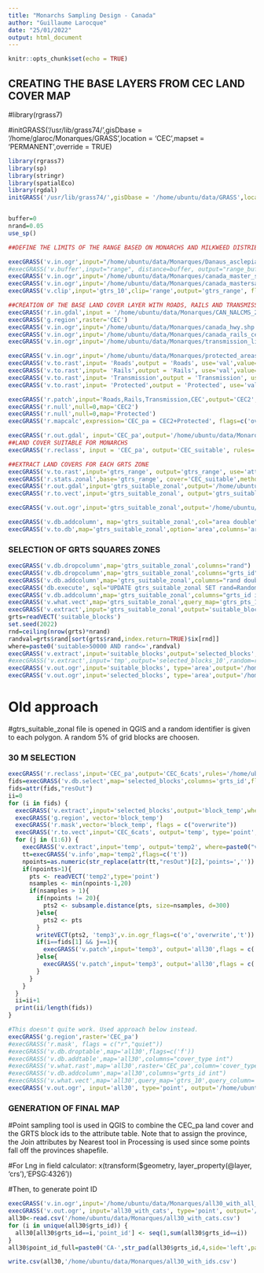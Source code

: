 ```yaml
---
title: "Monarchs Sampling Design - Canada"
author: "Guillaume Larocque"
date: "25/01/2022"
output: html_document
---
```


```r
knitr::opts_chunk$set(echo = TRUE)
```

## CREATING THE BASE LAYERS FROM CEC LAND COVER MAP
#library(rgrass7)

#initGRASS('/usr/lib/grass74/',gisDbase = '/home/glaroc/Monarques/GRASS',location = 'CEC',mapset = 'PERMANENT',override = TRUE)
```r
library(rgrass7)
library(sp)
library(stringr)
library(spatialEco)
library(rgdal)
initGRASS('/usr/lib/grass74/',gisDbase = '/home/ubuntu/data/GRASS',location = 'monarques',mapset = 'PERMANENT',override = TRUE)


buffer=0
nrand=0.05
use_sp()

```


```r


##DEFINE THE LIMITS OF THE RANGE BASED ON MONARCHS AND MILKWEED DISTRIBUTION

execGRASS('v.in.ogr',input="/home/ubuntu/data/Monarques/Danaus_asclepias_intersected_range_only_cec.shp",output='range', flags=c('overwrite'))
#execGRASS('v.buffer',input="range", distance=buffer, output="range_buffer", flags=c('overwrite'))
execGRASS('v.in.ogr',input='/home/ubuntu/data/Monarques/canada_master_sample_poly_cec.shp', output='gtrs_10', flags=c('overwrite'))
execGRASS('v.in.ogr',input='/home/ubuntu/data/Monarques/canada_mastersample_cec.shp', output='gtrs_pts_10', flags=c('overwrite'))
execGRASS('v.clip',input='gtrs_10',clip='range',output='gtrs_range', flags=c('overwrite'))

```

```r
##CREATION OF THE BASE LAND COVER LAYER WITH ROADS, RAILS AND TRANSMISSION LINES
execGRASS('r.in.gdal',input = '/home/ubuntu/data/Monarques/CAN_NALCMS_2015_LC_30m_LAEA_mmu5pix_.tif',output = 'CEC', memory=100000, flags=c('overwrite'))
execGRASS('g.region',raster='CEC')
execGRASS('v.in.ogr',input='/home/ubuntu/data/Monarques/canada_hwy.shp', output= 'Roads', flags=c('overwrite'))
execGRASS('v.in.ogr',input='/home/ubuntu/data/Monarques/canada_rails_cec.shp', output= 'Rails', flags=c('overwrite'))
execGRASS('v.in.ogr',input='/home/ubuntu/data/Monarques/transmission_lines_OSM_CEC.gpkg', output= 'Transmission', flags=c('overwrite'))

execGRASS('v.in.ogr',input='/home/ubuntu/data/Monarques/protected_areas_canada_qc.shp', output= 'Protected', snap=1e-09, flags=c('overwrite'))
execGRASS('v.to.rast',input= 'Roads',output = 'Roads', use='val',value=20, memory=150000, flags=c('overwrite'))
execGRASS('v.to.rast',input= 'Rails',output = 'Rails', use='val',value=21, memory=150000, flags=c('overwrite'))
execGRASS('v.to.rast',input= 'Transmission',output = 'Transmission', use='val',value=22, memory=150000, flags=c('overwrite'))
execGRASS('v.to.rast',input= 'Protected',output = 'Protected', use='val',value=100, memory=150000, flags=c('overwrite'))

execGRASS('r.patch',input='Roads,Rails,Transmission,CEC',output='CEC2', flags=c('overwrite'))
execGRASS('r.null',null=0,map='CEC2')
execGRASS('r.null',null=0,map='Protected')
execGRASS('r.mapcalc',expression='CEC_pa = CEC2+Protected', flags=c('overwrite'))
```

```r
execGRASS('r.out.gdal', input='CEC_pa',output='/home/ubuntu/data/Monarques/cec_pa_lines.tif', format='GTiff',createopt="COMPRESS=DEFLATE", flags=c('overwrite'))
##LAND COVER SUITABLE FOR MONARCHS
execGRASS('r.reclass', input = 'CEC_pa', output='CEC_suitable', rules='/home/ubuntu/data/Monarques/cec_reclass.txt', flags=c('overwrite'))
```

```r
##EXTRACT LAND COVERS FOR EACH GRTS ZONE
execGRASS('v.to.rast',input='gtrs_range', output='gtrs_range', use='attr',attribute_column='GRTS_ID',memory=150000, flags=c('overwrite'))
execGRASS('r.stats.zonal',base='gtrs_range', cover='CEC_suitable',method='sum',output='gtrs_suitable_zonal', flags=c('overwrite'))
execGRASS('r.out.gdal',input='gtrs_suitable_zonal',output='/home/ubuntu/data/Monarques/gtrs_suitable_zonal.tif', format='GTiff',createopt="COMPRESS=DEFLATE", flags=c('overwrite'))
execGRASS('r.to.vect',input='gtrs_suitable_zonal', output='gtrs_suitable_zonal',type='area',column='suitable', flags=c('overwrite'))

execGRASS('v.out.ogr',input='gtrs_suitable_zonal',output='/home/ubuntu/data/Monarques/gtrs_suitable_zonal.gpkg',type='area', flags=c('overwrite'))

execGRASS('v.db.addcolumn', map='gtrs_suitable_zonal',col="area double")
execGRASS('v.to.db',map='gtrs_suitable_zonal',option='area',columns='area')
```


### SELECTION OF GRTS SQUARES ZONES
```r
execGRASS('v.db.dropcolumn',map='gtrs_suitable_zonal',columns="rand")
execGRASS('v.db.dropcolumn',map='gtrs_suitable_zonal',columns="grts_id")
execGRASS('v.db.addcolumn',map='gtrs_suitable_zonal',columns="rand double")
execGRASS('db.execute', sql="UPDATE gtrs_suitable_zonal SET rand=Random()")
execGRASS('v.db.addcolumn',map='gtrs_suitable_zonal',columns="grts_id int")
execGRASS('v.what.vect',map='gtrs_suitable_zonal',query_map='gtrs_pts_10',query_column='grts_id',column='grts_id')
execGRASS('v.extract',input='gtrs_suitable_zonal',output='suitable_blocks',where='suitable>50000 AND area>99000000',flags=c('overwrite'))
grts=readVECT('suitable_blocks')
set.seed(2022)
rnd=ceiling(nrow(grts)*nrand)
randval=grts$rand[sort(grts$rand,index.return=TRUE)$ix[rnd]]
where=paste0('suitable>50000 AND rand<=',randval)
execGRASS('v.extract',input='suitable_blocks',output='selected_blocks',where=where,flags=c('overwrite'))
#execGRASS('v.extract',input='tmp',output='selected_blocks_10',random=rnd,flags=c('overwrite'))
execGRASS('v.out.ogr',input='suitable_blocks', type='area',output='/home/ubuntu/data/Monarques/suitable_blocks_2023.gpkg', flags=c('overwrite'))
execGRASS('v.out.ogr',input='selected_blocks', type='area',output='/home/ubuntu/data/Monarques/selected_blocks_2023.gpkg', flags=c('overwrite'))

```



# Old approach
#gtrs_suitable_zonal file is opened in QGIS and a random identifier is given to each polygon. A random 5% of grid blocks are choosen. 



### 30 M SELECTION
```r
execGRASS('r.reclass',input='CEC_pa',output='CEC_6cats',rules='/home/ubuntu/data/Monarques/Monarques-repo/cec_reclass_6cats.txt',c('overwrite'))
fids=execGRASS('v.db.select',map='selected_blocks',columns='grts_id',flags=c("c","v"))
fids=attr(fids,"resOut")
ii=0
for (i in fids) {
  execGRASS('v.extract',input='selected_blocks',output='block_temp',where=paste0("grts_id=",i),flags = c('overwrite'))
  execGRASS('g.region', vector='block_temp')
  execGRASS('r.mask',vector='block_temp', flags = c("overwrite"))
  execGRASS('r.to.vect',input='CEC_6cats', output='temp', type='point',flags = c('overwrite'))
  for (j in (1:6)) {
    execGRASS('v.extract',input='temp', output='temp2', where=paste0("value=",j),flags = c('overwrite'))
    tt=execGRASS('v.info',map='temp2',flags=c('t'))
    npoints=as.numeric(str_replace(attr(tt,"resOut")[2],'points=',''))
    if(npoints>1){
      pts <- readVECT('temp2',type='point')
      nsamples <- min(npoints-1,20)
      if(nsamples > 1){
        if(npoints != 20){
          pts2 <- subsample.distance(pts, size=nsamples, d=300)
        }else{
          pts2 <- pts
        }
        writeVECT(pts2, 'temp3',v.in.ogr_flags=c('o','overwrite','t')) 
        if(i==fids[1] && j==1){
          execGRASS('v.patch',input='temp3', output='all30',flags = c('overwrite'))
        }else{
          execGRASS('v.patch',input='temp3', output='all30',flags = c('a','overwrite'))
        }
      }
    }
  }
  ii=ii+1
  print(ii/length(fids))
}

```

```r
#This doesn't quite work. Used approach below instead. 
execGRASS('g.region',raster='CEC_pa')
#execGRASS('r.mask', flags = c("r","quiet"))
#execGRASS('v.db.droptable',map='all30',flags=c('f'))
#execGRASS('v.db.addtable',map='all30',columns="cover_type int")
#execGRASS('v.what.rast',map='all30',raster='CEC_pa',column='cover_type')
#execGRASS('v.db.addcolumn',map='all30',columns="grts_id int")
#execGRASS('v.what.vect',map='all30',query_map='gtrs_10',query_column='grts_id',column='grts_id')
execGRASS('v.out.ogr', input='all30', type='point', output='/home/ubuntu/data/Monarques/all30.gpkg',flags=c('overwrite'))

```

### GENERATION OF FINAL MAP

#Point sampling tool is used in QGIS to combine the CEC_pa land cover and the GRTS block ids to the attribute table. Note that to assign the province, the Join attributes by Nearest tool in Processing is used since some points fall off the provinces shapefile. 

#For Lng in field calculator: x(transform($geometry, layer_property(@layer, 'crs'),'EPSG:4326'))

#Then, to generate point ID

```r
execGRASS('v.in.ogr',input='/home/ubuntu/data/Monarques/all30_with_all_cats.gpkg', output= 'all30_with_cats', flags=c('overwrite','o'))
execGRASS('v.out.ogr', input='all30_with_cats', type='point', output='/home/ubuntu/data/Monarques/all30_with_cats.csv',format='CSV',flags=c('overwrite'))
all30<-read.csv('/home/ubuntu/data/Monarques/all30_with_cats.csv')
for (i in unique(all30$grts_id)) {
  all30[all30$grts_id==i,'point_id'] <- seq(1,sum(all30$grts_id==i))
}
all30$point_id_full=paste0('CA-',str_pad(all30$grts_id,4,side='left',pad=0),'-',all30$point_id)

write.csv(all30,'/home/ubuntu/data/Monarques/all30_with_ids.csv')
```



